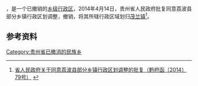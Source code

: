 '''{{PAGENAMEBASE}}'''，是{{PRC admin/fullname|52/27/22}}一个已撤销的[[乡级行政区|乡级行政区]]，2014年4月14日，贵州省人民政府批复同意荔波县部分乡镇行政区划调整，撤销{{PAGENAMEBASE}}，将其所辖行政区域划归[[茂兰镇_(荔波县)|茂兰镇]]<ref>[http://www.gzgov.gov.cn/xxgk/zfxxgkpt/szfxxgkml/ztfl/mzfpjz/201701/t20170106_684596.html 省人民政府关于同意荔波县部分乡镇行政区划调整的批复（黔府函〔2014〕79号）] {{webarchive|url=https://web.archive.org/web/20170831002030/http://www.gzgov.gov.cn/xxgk/zfxxgkpt/szfxxgkml/ztfl/mzfpjz/201701/t20170106_684596.html |date=2017-08-31 }}</ref>。

== 参考资料 ==

{{reflist}}

{{行政区划小作品}}

[[Category:贵州省已撤消的民族乡|Category:贵州省已撤消的民族乡]]
